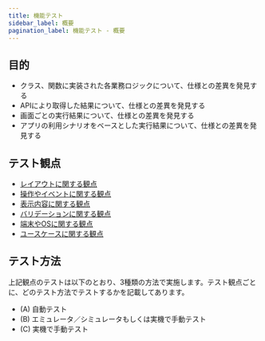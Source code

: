 ```yaml
---
title: 機能テスト
sidebar_label: 概要
pagination_label: 機能テスト - 概要
---
```


## 目的

- クラス、関数に実装された各業務ロジックについて、仕様との差異を発見する
- APIにより取得した結果について、仕様との差異を発見する
- 画面ごとの実行結果について、仕様との差異を発見する
- アプリの利用シナリオをベースとした実行結果について、仕様との差異を発見する

## テスト観点

- [レイアウトに関する観点](functional-testing/layout-test.mdx)
- [操作やイベントに関する観点](functional-testing/operation-event.mdx)
- [表示内容に関する観点](functional-testing/display-content.mdx)
- [バリデーションに関する観点](functional-testing/validation-check.mdx)
- [端末やOSに関する観点](functional-testing/terminal-os.mdx)
- [ユースケースに関する観点](functional-testing/use-case.mdx)

## テスト方法

上記観点のテストは以下のとおり、3種類の方法で実施します。テスト観点ごとに、どのテスト方法でテストするかを記載してあります。

- (A) 自動テスト
- (B) エミュレータ／シミュレータもしくは実機で手動テスト
- (C) 実機で手動テスト
